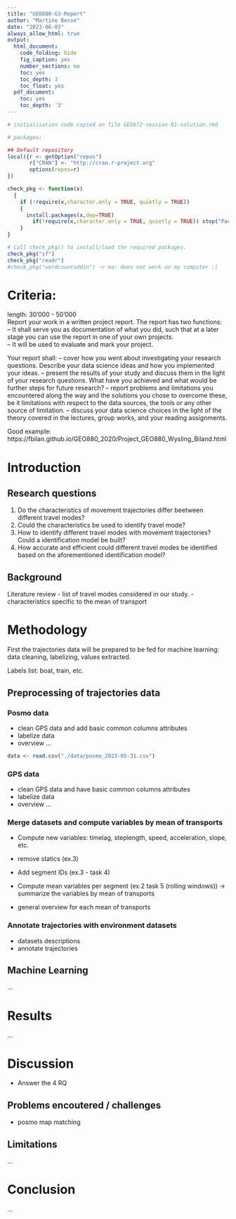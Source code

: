 ---
title: "GEO880-G3-Report"
author: "Martine Besse"
date: "2023-06-03"
always_allow_html: true
output:
  html_document:
    code_folding: hide
    fig_caption: yes
    number_sections: no
    toc: yes
    toc_depth: 3
    toc_float: yes
  pdf_document:
    toc: yes
    toc_depth: '3'
---

```{r initialisation, warning = FALSE, message = FALSE}
# initialisation code copied on file GEO872-session-01-solution.rmd

# packages:

## Default repository
local({r <- getOption("repos")
       r["CRAN"] <- "http://cran.r-project.org" 
       options(repos=r)
})

check_pkg <- function(x)
  {
    if (!require(x,character.only = TRUE, quietly = TRUE))
    {
      install.packages(x,dep=TRUE)
        if(!require(x,character.only = TRUE, quietly = TRUE)) stop("Package not found")
    }
}

# Call check_pkg() to install/load the required packages. 
check_pkg("sf")
check_pkg("readr") 
#check_pkg("wordcountaddin") -> ma: does not work on my computer :(
```

# Criteria:
length: 30'000 - 50'000  
Report your work in a written project report. The report has two functions:  
– It shall serve you as documentation of what you did, such that at a later stage you can use the report in one of your own projects.  
– It will be used to evaluate and mark your project.

Your report shall:
– cover how you went about investigating your research questions. Describe your data science ideas and how you implemented your ideas.
– present the results of your study and discuss them in the light of your research questions. What have you achieved and what would be further steps for future research?
– report problems and limitations you encountered along the way and the solutions you chose to overcome these, be it limitations with respect to the data sources, the tools or any other source of limitation.
– discuss your data science choices in the light of the theory covered in the lectures, group works, and your reading assignments.

Good example: https://fbilan.github.io/GEO880_2020/Project_GEO880_Wysling_Biland.html

# Introduction
## Research questions
1. Do the characteristics of movement trajectories differ beetween different travel modes?
2. Could the characteristics be used to identify travel mode?
3. How to identify different travel modes with movement trajectories? Could a identification model be built?
4. How accurate and efficient could different travel modes be identified based on the aforementioned identification model?

## Background
Literature review
- list of travel modes considered in our study.
- characteristics specific to the mean of transport

# Methodology
First the trajectories data will be prepared to be fed for machine learning: data cleaning, labelizing, values extracted.

Labels list: boat, train, etc.

## Preprocessing of trajectories data
### Posmo data
- clean GPS data and add basic common columns attributes
- labelize data
- overview
...

```{r, echo = FALSE}
data <- read.csv("./data/posmo_2023-05-31.csv")

```


### GPS data
- clean GPS data and have basic common columns attributes
- labelize data
- overview
...

### Merge datasets and compute variables by mean of transports
- Compute new variables: timelag, steplength, speed, acceleration, slope, etc.
- remove statics (ex.3)
- Add segment IDs (ex.3 - task 4)
- Compute mean variables per segment (ex.2 task 5 (rolling windows))
-> summarize the variables by mean of transports

- general overview for each mean of transports

### Annotate trajectories with environment datasets
- datasets descriptions
- annotate trajectories


## Machine Learning

...

# Results
...

# Discussion
- Answer the 4 RQ

## Problems encoutered / challenges
- posmo map matching

## Limitations
...

# Conclusion
...



